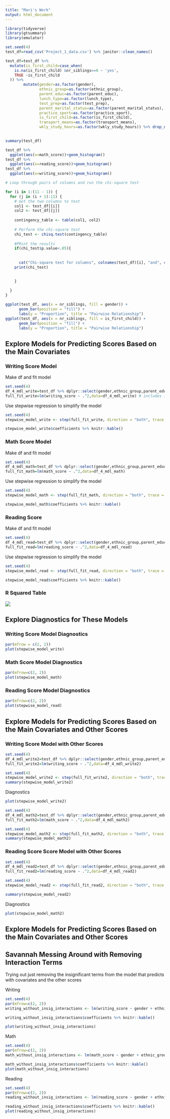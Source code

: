 ```yaml
---
title: "Mari's Work"
output: html_document
---
```


```r
library(tidyverse)
library(gtsummary)
library(emulator)
```

```r
set.seed(4)
test_df=read_csv('Project_1_data.csv') %>% janitor::clean_names() 

test_df=test_df %>%  
  mutate(is_first_child=case_when(
    is.na(is_first_child) &nr_siblings==0 ~ 'yes',
    TRUE ~is_first_child
  )) %>% 
        mutate(gender=as.factor(gender),
               ethnic_group=as.factor(ethnic_group),
               parent_educ=as.factor(parent_educ),
               lunch_type=as.factor(lunch_type),
               test_prep=as.factor(test_prep),
               parent_marital_status=as.factor(parent_marital_status),
               practice_sport=as.factor(practice_sport),
               is_first_child=as.factor(is_first_child),
               transport_means=as.factor(transport_means),
               wkly_study_hours=as.factor(wkly_study_hours)) %>% drop_na()
 
```


```r
summary(test_df)

test_df %>% 
  ggplot(aes(x=math_score))+geom_histogram()
test_df %>% 
  ggplot(aes(x=reading_score))+geom_histogram()
test_df %>% 
  ggplot(aes(x=writing_score))+geom_histogram()
```

```r

# Loop through pairs of columns and run the chi-square test

for (i in 1:(11 - 1)) {
  for (j in (i + 1):11) {
    # Get the two columns to test
    col1 <- test_df[[i]]
    col2 <- test_df[[j]]
    
    contingency_table <- table(col1, col2)
    
    # Perform the chi-square test
    chi_test <- chisq.test(contingency_table)
    
    #PRint the results 
    if(chi_test$p.value<.05){
      
      
      cat("Chi-square test for columns", colnames(test_df)[i], "and", colnames(test_df)[j], "\n")
    print(chi_test)
    

    }
    
  }
}

ggplot(test_df, aes(x = nr_siblings, fill = gender)) +
      geom_bar(position = "fill") +
      labs(y = "Proportion", title = "Pairwise Relationship")
ggplot(test_df, aes(x = nr_siblings, fill = is_first_child)) +
      geom_bar(position = "fill") +
      labs(y = "Proportion", title = "Pairwise Relationship")

```

## Explore Models for Predicting Scores Based on the Main Covariates

### Writing Score Model

Make df and fit model
```r
set.seed(4)
df_4_mdl_write=test_df %>% dplyr::select(gender,ethnic_group,parent_educ,lunch_type,test_prep,parent_marital_status,practice_sport,is_first_child,transport_means,wkly_study_hours,writing_score)
full_fit_write=lm(writing_score ~ .^2,data=df_4_mdl_write) # includes interaction effects
```

Use stepwise regression to simplify the model
```r
set.seed(4)
stepwise_model_write <- step(full_fit_write, direction = "both", trace = 0)

```

```r
stepwise_model_write$coefficients %>% knitr::kable()
```


### Math Score Model

Make df and fit model
```r
set.seed(4)
df_4_mdl_math=test_df %>% dplyr::select(gender,ethnic_group,parent_educ,lunch_type,test_prep,parent_marital_status,practice_sport,is_first_child,transport_means,wkly_study_hours,math_score)
full_fit_math=lm(math_score ~ .^2,data=df_4_mdl_math)
```


Use stepwise regression to simplify the model
```r
set.seed(4)
stepwise_model_math <- step(full_fit_math, direction = "both", trace = 0)
```

```r
stepwise_model_math$coefficients %>% knitr::kable()
```


### Reading Score 

Make df and fit model
```r
set.seed(4)
df_4_mdl_read=test_df %>% dplyr::select(gender,ethnic_group,parent_educ,lunch_type,test_prep,parent_marital_status,practice_sport,is_first_child,transport_means,wkly_study_hours,reading_score)
full_fit_read=lm(reading_score ~ .^2,data=df_4_mdl_read)
```

Use stepwise regression to simplify the model
```r
set.seed(4)
stepwise_model_read <- step(full_fit_read, direction = "both", trace = 0)
```

```r
stepwise_model_read$coefficients %>% knitr::kable()
```

### R Squared Table

![](Rsquared_tables.png)

## Explore Diagnostics for These Models

### Writing Score Model Diagnostics

```r
par(mfrow = c(2, 2))
plot(stepwise_model_write) 
```
### Math Score Model Diagnostics

```r
par(mfrow=c(2, 2))
plot(stepwise_model_math)
```
### Reading Score Model Diagnostics

```r
par(mfrow=c(2, 2))
plot(stepwise_model_read)
```

## Explore Models for Predicting Scores Based on the Main Covariates and Other Scores

### Writing Score Model with Other Scores
```r
set.seed(4)
df_4_mdl_write2=test_df %>% dplyr::select(gender,ethnic_group,parent_educ,lunch_type,test_prep,parent_marital_status,practice_sport,is_first_child,transport_means,wkly_study_hours,writing_score,math_score,reading_score)
full_fit_write2=lm(writing_score ~ .^2,data=df_4_mdl_write2)
```


```r
set.seed(4)
stepwise_model_write2 <- step(full_fit_write2, direction = "both", trace = 0)
summary(stepwise_model_write2)
```
Diagnostics
```r
plot(stepwise_model_write2)
```


```r
set.seed(4)
df_4_mdl_math2=test_df %>% dplyr::select(gender,ethnic_group,parent_educ,lunch_type,test_prep,parent_marital_status,practice_sport,is_first_child,transport_means,wkly_study_hours,math_score,writing_score,reading_score)
full_fit_math2=lm(math_score ~ .^2,data=df_4_mdl_math2)
```

```r
set.seed(4)
stepwise_model_math2 <- step(full_fit_math2, direction = "both", trace = 0)
summary(stepwise_model_math2)
```

### Reading Score Score Model with Other Scores

```r
set.seed(4)
df_4_mdl_read2=test_df %>% dplyr::select(gender,ethnic_group,parent_educ,lunch_type,test_prep,parent_marital_status,practice_sport,is_first_child,transport_means,wkly_study_hours,reading_score,writing_score,math_score)
full_fit_read2=lm(reading_score ~ .^2,data=df_4_mdl_read2)
```

```r
set.seed(4)
stepwise_model_read2 <- step(full_fit_read2, direction = "both", trace = 0)

summary(stepwise_model_read2)
```


Diagnostics
```r
plot(stepwise_model_math2)
```

## Explore Models for Predicting Scores Based on the Main Covariates and Other Scores
## Savannah Messing Around with Removing Interaction Terms

Trying out just removing the insignificant terms from the model that predicts with covariates and the other scores

Writing
```r
set.seed(4)
par(mfrow=c(2, 2))
writing_without_insig_interactions <- lm(writing_score ~ gender + ethnic_group + parent_educ +     lunch_type + test_prep + parent_marital_status + practice_sport +    is_first_child + transport_means + wkly_study_hours + reading_score + math_score + transport_means:reading_score + math_score:reading_score, data=df_4_mdl_read2)

writing_without_insig_interactions$coefficients %>% knitr::kable()

plot(writing_without_insig_interactions)
```

Math
```r
set.seed(4)
par(mfrow=c(2, 2))
math_without_insig_interactions <- lm(math_score ~ gender + ethnic_group + parent_educ +     lunch_type + test_prep + parent_marital_status + practice_sport +    is_first_child + transport_means + wkly_study_hours + reading_score + writing_score + lunch_type:is_first_child + test_prep:transport_means + wkly_study_hours:reading_score, data=df_4_mdl_read2)

math_without_insig_interactions$coefficients %>% knitr::kable()
plot(math_without_insig_interactions)

```


Reading
```r
set.seed(4)
par(mfrow=c(2, 2))
reading_without_insig_interactions <- lm(reading_score ~ gender + ethnic_group + parent_educ +     lunch_type + test_prep + parent_marital_status + practice_sport +    is_first_child + transport_means + wkly_study_hours + writing_score + math_score + is_first_child:transport_means + transport_means:writing_score, data=df_4_mdl_read2)

reading_without_insig_interactions$coefficients %>% knitr::kable()
plot(reading_without_insig_interactions)
```


